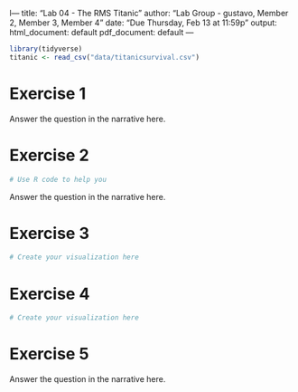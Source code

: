 l---
title: "Lab 04 - The RMS Titanic"
author: "Lab Group - gustavo, Member 2, Member 3, Member 4"
date: "Due Thursday, Feb 13 at 11:59p"
output:
  html_document: default
  pdf_document: default
---


```r
library(tidyverse)
titanic <- read_csv("data/titanicsurvival.csv")
```

# Exercise 1

Answer the question in the narrative here.

# Exercise 2

```r
# Use R code to help you
```

Answer the question in the narrative here.

# Exercise 3

```r
# Create your visualization here
```

# Exercise 4

```r
# Create your visualization here
```

# Exercise 5

Answer the question in the narrative here.

    